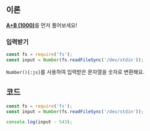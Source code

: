 ## 이론

[**A+B (1000)**](../1000/js)를 먼저 풀어보세요!

### 입력받기

```js {2}
const fs = require('fs');
const input = Number(fs.readFileSync('/dev/stdin'));
```

`Number(){:js}`를 사용하여 입력받은 문자열을 숫자로 변환해요.

## 코드

```js
const fs = require('fs');
const input = Number(fs.readFileSync('/dev/stdin'));

console.log(input - 543);
```
